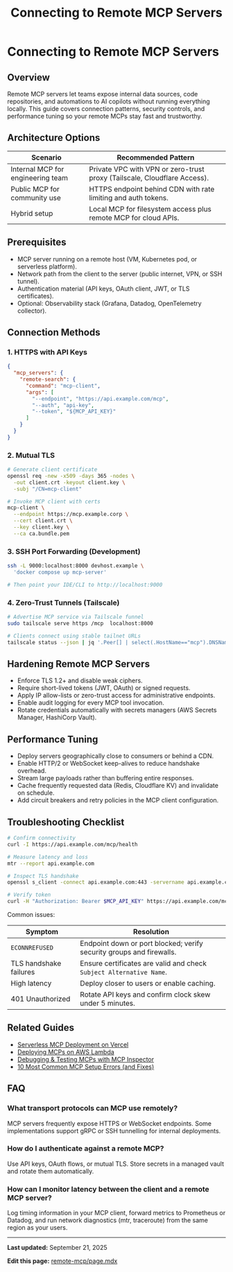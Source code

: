 ﻿---
title: "Connecting to Remote MCP Servers"
description: "Configure secure connections to remote Model Context Protocol servers over SSH, HTTPS, and VPN tunnels."
slug: "remote-mcp"
category: "deploy"
updatedAt: "2025-09-21T00:00:00.000Z"
faqs:
  - q: "What transport protocols can MCP use remotely?"
    a: "Most MCP servers expose HTTPS, WebSocket, or gRPC endpoints. Some community servers also support SSH port forwarding for development."
  - q: "How do I authenticate against a remote MCP?"
    a: "Use API keys, OAuth tokens, or mutual TLS certificates. Never send plaintext credentials over the public internet."
  - q: "How can I monitor latency between the client and a remote MCP server?"
    a: "Log round-trip times inside the MCP client, add metrics exporters, and capture network traces with tools like `mtr` or `otelcol`."
---


<Breadcrumbs slug="remote-mcp" />

# Connecting to Remote MCP Servers

<Script id="faq-jsonld" type="application/ld+json">
{JSON.stringify({
  "@context": "https://schema.org",
  "@type": "FAQPage",
  "mainEntity": [
    {
      "@type": "Question",
      "name": "What transport protocols can MCP use remotely?",
      "acceptedAnswer": { "@type": "Answer", "text": "Most MCP servers expose HTTPS, WebSocket, or gRPC endpoints. Some community servers also support SSH port forwarding for development." }
    },
    {
      "@type": "Question",
      "name": "How do I authenticate against a remote MCP?",
      "acceptedAnswer": { "@type": "Answer", "text": "Use API keys, OAuth tokens, or mutual TLS certificates. Never send plaintext credentials over the public internet." }
    },
    {
      "@type": "Question",
      "name": "How can I monitor latency between the client and a remote MCP server?",
      "acceptedAnswer": { "@type": "Answer", "text": "Log round-trip times inside the MCP client, add metrics exporters, and capture network traces with tools like mtr or otelcol." }
    }
  ]
})}
</Script>

## Overview

Remote MCP servers let teams expose internal data sources, code repositories, and automations to AI copilots without running everything locally. This guide covers connection patterns, security controls, and performance tuning so your remote MCPs stay fast and trustworthy.

## Architecture Options

| Scenario | Recommended Pattern |
| --- | --- |
| Internal MCP for engineering team | Private VPC with VPN or zero-trust proxy (Tailscale, Cloudflare Access). |
| Public MCP for community use | HTTPS endpoint behind CDN with rate limiting and auth tokens. |
| Hybrid setup | Local MCP for filesystem access plus remote MCP for cloud APIs. |

## Prerequisites

- MCP server running on a remote host (VM, Kubernetes pod, or serverless platform).
- Network path from the client to the server (public internet, VPN, or SSH tunnel).
- Authentication material (API keys, OAuth client, JWT, or TLS certificates).
- Optional: Observability stack (Grafana, Datadog, OpenTelemetry collector).

## Connection Methods

### 1. HTTPS with API Keys

```json
{
  "mcp_servers": {
    "remote-search": {
      "command": "mcp-client",
      "args": [
        "--endpoint", "https://api.example.com/mcp",
        "--auth", "api-key",
        "--token", "${MCP_API_KEY}"
      ]
    }
  }
}
```

### 2. Mutual TLS

```bash
# Generate client certificate
openssl req -new -x509 -days 365 -nodes \
  -out client.crt -keyout client.key \
  -subj "/CN=mcp-client"

# Invoke MCP client with certs
mcp-client \
  --endpoint https://mcp.example.corp \
  --cert client.crt \
  --key client.key \
  --ca ca.bundle.pem
```

### 3. SSH Port Forwarding (Development)

```bash
ssh -L 9000:localhost:8000 devhost.example \
  'docker compose up mcp-server'

# Then point your IDE/CLI to http://localhost:9000
```

### 4. Zero-Trust Tunnels (Tailscale)

```bash
# Advertise MCP service via Tailscale funnel
sudo tailscale serve https /mcp  localhost:8000

# Clients connect using stable tailnet URLs
tailscale status --json | jq '.Peer[] | select(.HostName=="mcp").DNSName'
```

## Hardening Remote MCP Servers

- Enforce TLS 1.2+ and disable weak ciphers.
- Require short-lived tokens (JWT, OAuth) or signed requests.
- Apply IP allow-lists or zero-trust access for administrative endpoints.
- Enable audit logging for every MCP tool invocation.
- Rotate credentials automatically with secrets managers (AWS Secrets Manager, HashiCorp Vault).

## Performance Tuning

- Deploy servers geographically close to consumers or behind a CDN.
- Enable HTTP/2 or WebSocket keep-alives to reduce handshake overhead.
- Stream large payloads rather than buffering entire responses.
- Cache frequently requested data (Redis, Cloudflare KV) and invalidate on schedule.
- Add circuit breakers and retry policies in the MCP client configuration.

## Troubleshooting Checklist

```bash
# Confirm connectivity
curl -I https://api.example.com/mcp/health

# Measure latency and loss
mtr --report api.example.com

# Inspect TLS handshake
openssl s_client -connect api.example.com:443 -servername api.example.com

# Verify token
curl -H "Authorization: Bearer $MCP_API_KEY" https://api.example.com/mcp/ping
```

Common issues:

| Symptom | Resolution |
| --- | --- |
| `ECONNREFUSED` | Endpoint down or port blocked; verify security groups and firewalls. |
| TLS handshake failures | Ensure certificates are valid and check `Subject Alternative Name`. |
| High latency | Deploy closer to users or enable caching. |
| 401 Unauthorized | Rotate API keys and confirm clock skew under 5 minutes. |

## Related Guides

- [Serverless MCP Deployment on Vercel](/docs/vercel-deployment)
- [Deploying MCPs on AWS Lambda](/docs/aws-lambda)
- [Debugging & Testing MCPs with MCP Inspector](/docs/testing-mcp)
- [10 Most Common MCP Setup Errors (and Fixes)](/docs/common-errors)

## FAQ

### What transport protocols can MCP use remotely?

MCP servers frequently expose HTTPS or WebSocket endpoints. Some implementations support gRPC or SSH tunnelling for internal deployments.

### How do I authenticate against a remote MCP?

Use API keys, OAuth flows, or mutual TLS. Store secrets in a managed vault and rotate them automatically.

### How can I monitor latency between the client and a remote MCP server?

Log timing information in your MCP client, forward metrics to Prometheus or Datadog, and run network diagnostics (mtr, traceroute) from the same region as your users.

---

**Last updated:** September 21, 2025

**Edit this page:** [remote-mcp/page.mdx](https://github.com/modelcontextprotocol/docs/edit/main/docs/remote-mcp/page.mdx)
